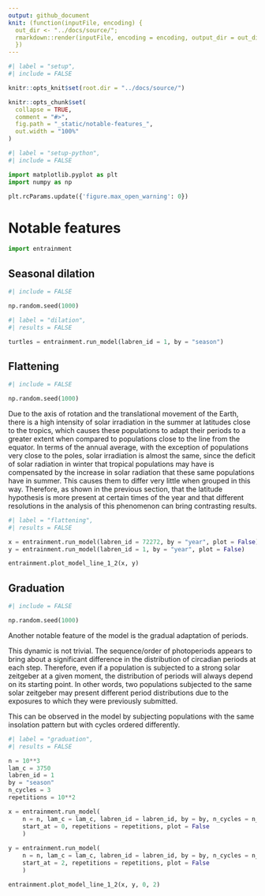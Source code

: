 ```yaml
---
output: github_document
knit: (function(inputFile, encoding) {
  out_dir <- "../docs/source/";
  rmarkdown::render(inputFile, encoding = encoding, output_dir = out_dir)
  })
---
```


<!-- notable-features.md is generated from notable-features.Rmd. Please edit that file -->

```r
#| label = "setup",
#| include = FALSE

knitr::opts_knit$set(root.dir = "../docs/source/")

knitr::opts_chunk$set(
  collapse = TRUE,
  comment = "#>",
  fig.path = "_static/notable-features_",
  out.width = "100%"
)
```

```python
#| label = "setup-python",
#| include = FALSE

import matplotlib.pyplot as plt
import numpy as np

plt.rcParams.update({'figure.max_open_warning': 0})
```

# Notable features

```python
import entrainment
```

## Seasonal dilation

```python
#| include = FALSE

np.random.seed(1000)
```

```python
#| label = "dilation",
#| results = FALSE

turtles = entrainment.run_model(labren_id = 1, by = "season")
```

## Flattening

```python
#| include = FALSE

np.random.seed(1000)
```

Due to the axis of rotation and the translational movement of the Earth, there is a high intensity of solar irradiation in the summer at latitudes close to the tropics, which causes these populations to adapt their periods to a greater extent when compared to populations close to the line from the equator. In terms of the annual average, with the exception of populations very close to the poles, solar irradiation is almost the same, since the deficit of solar radiation in winter that tropical populations may have is compensated by the increase in solar radiation that these same populations have in summer. This causes them to differ very little when grouped in this way. Therefore, as shown in the previous section, that the latitude hypothesis is more present at certain times of the year and that different resolutions in the analysis of this phenomenon can bring contrasting results.

```python
#| label = "flattening",
#| results = FALSE

x = entrainment.run_model(labren_id = 72272, by = "year", plot = False)
y = entrainment.run_model(labren_id = 1, by = "year", plot = False)

entrainment.plot_model_line_1_2(x, y)
```

## Graduation

```python
#| include = FALSE

np.random.seed(1000)
```

Another notable feature of the model is the gradual adaptation of periods.

This dynamic is not trivial. The sequence/order of photoperiods appears to bring about a significant difference in the distribution of circadian periods at each step. Therefore, even if a population is subjected to a strong solar zeitgeber at a given moment, the distribution of periods will always depend on its starting point. In other words, two populations subjected to the same solar zeitgeber may present different period distributions due to the exposures to which they were previously submitted.

This can be observed in the model by subjecting populations with the same insolation pattern but with cycles ordered differently.

```python
#| label = "graduation",
#| results = FALSE

n = 10**3
lam_c = 3750
labren_id = 1
by = "season"
n_cycles = 3
repetitions = 10**2

x = entrainment.run_model(
    n = n, lam_c = lam_c, labren_id = labren_id, by = by, n_cycles = n_cycles,
    start_at = 0, repetitions = repetitions, plot = False
    )
    
y = entrainment.run_model(
    n = n, lam_c = lam_c, labren_id = labren_id, by = by, n_cycles = n_cycles,
    start_at = 2, repetitions = repetitions, plot = False
    )

entrainment.plot_model_line_1_2(x, y, 0, 2)
```
